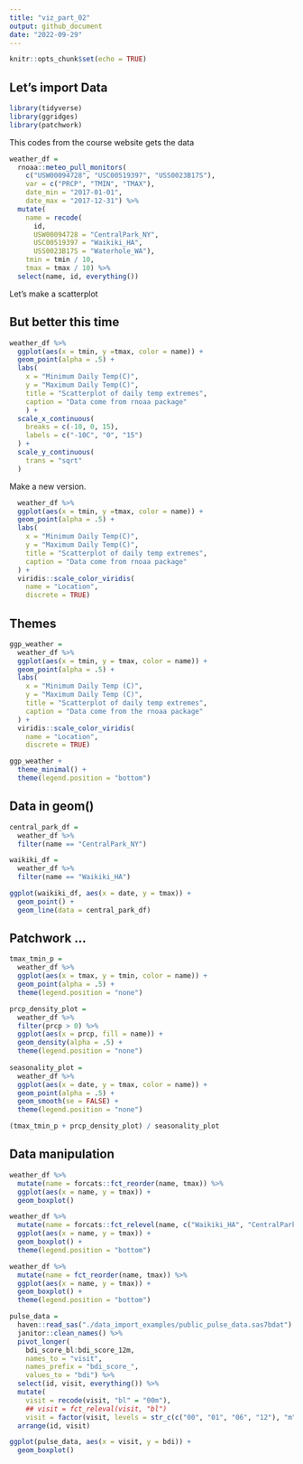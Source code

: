 ```yaml
---
title: "viz_part_02"
output: github_document
date: "2022-09-29"
---
```


```r
knitr::opts_chunk$set(echo = TRUE)
```

## Let's import Data

```r
library(tidyverse)
library(ggridges)
library(patchwork)
```

This codes from the course website gets the data

```r
weather_df = 
  rnoaa::meteo_pull_monitors(
    c("USW00094728", "USC00519397", "USS0023B17S"),
    var = c("PRCP", "TMIN", "TMAX"), 
    date_min = "2017-01-01",
    date_max = "2017-12-31") %>%
  mutate(
    name = recode(
      id, 
      USW00094728 = "CentralPark_NY", 
      USC00519397 = "Waikiki_HA",
      USS0023B17S = "Waterhole_WA"),
    tmin = tmin / 10,
    tmax = tmax / 10) %>%
  select(name, id, everything())
```

Let's make a scatterplot

## But better this time

```r
weather_df %>% 
  ggplot(aes(x = tmin, y =tmax, color = name)) +
  geom_point(alpha = .5) + 
  labs(
    x = "Minimum Daily Temp(C)",
    y = "Maximum Daily Temp(C)",
    title = "Scatterplot of daily temp extremes",
    caption = "Data come from rnoaa package"
    ) +
  scale_x_continuous(
    breaks = c(-10, 0, 15), 
    labels = c("-10C", "0", "15")
  ) +
  scale_y_continuous(
    trans = "sqrt"
  )
```

Make a new version.

```r
  weather_df %>%
  ggplot(aes(x = tmin, y =tmax, color = name)) +
  geom_point(alpha = .5) + 
  labs(
    x = "Minimum Daily Temp(C)",
    y = "Maximum Daily Temp(C)",
    title = "Scatterplot of daily temp extremes",
    caption = "Data come from rnoaa package"
  ) +
  viridis::scale_color_viridis(
    name = "Location",
    discrete = TRUE)
```

## Themes

```r
ggp_weather = 
  weather_df %>% 
  ggplot(aes(x = tmin, y = tmax, color = name)) +
  geom_point(alpha = .5) +
  labs(
    x = "Minimum Daily Temp (C)",
    y = "Maximum Daily Temp (C)",
    title = "Scatterplot of daily temp extremes", 
    caption = "Data come from the rnoaa package"
  ) +
  viridis::scale_color_viridis(
    name = "Location", 
    discrete = TRUE)
```

```r
ggp_weather + 
  theme_minimal() +
  theme(legend.position = "bottom")
```

## Data in geom()

```r
central_park_df = 
  weather_df %>% 
  filter(name == "CentralPark_NY")

waikiki_df = 
  weather_df %>% 
  filter(name == "Waikiki_HA")

ggplot(waikiki_df, aes(x = date, y = tmax)) +
  geom_point() +
  geom_line(data = central_park_df)
```

## Patchwork ...

```r
tmax_tmin_p = 
  weather_df %>% 
  ggplot(aes(x = tmax, y = tmin, color = name)) + 
  geom_point(alpha = .5) +
  theme(legend.position = "none")

prcp_density_plot = 
  weather_df %>% 
  filter(prcp > 0) %>% 
  ggplot(aes(x = prcp, fill = name)) +
  geom_density(alpha = .5) +
  theme(legend.position = "none")
    
seasonality_plot = 
  weather_df %>% 
  ggplot(aes(x = date, y = tmax, color = name)) +
  geom_point(alpha = .5) + 
  geom_smooth(se = FALSE) +
  theme(legend.position = "none")

(tmax_tmin_p + prcp_density_plot) / seasonality_plot
```

## Data manipulation

```r
weather_df %>% 
  mutate(name = forcats::fct_reorder(name, tmax)) %>% 
  ggplot(aes(x = name, y = tmax)) +
  geom_boxplot()
```

```r
weather_df %>%
  mutate(name = forcats::fct_relevel(name, c("Waikiki_HA", "CentralPark_NY", "Waterhole_WA"))) %>% 
  ggplot(aes(x = name, y = tmax)) + 
  geom_boxplot() +
  theme(legend.position = "bottom")
```

```r
weather_df %>%
  mutate(name = fct_reorder(name, tmax)) %>% 
  ggplot(aes(x = name, y = tmax)) + 
  geom_boxplot() +
  theme(legend.position = "bottom")
```

```r
pulse_data = 
  haven::read_sas("./data_import_examples/public_pulse_data.sas7bdat") %>%
  janitor::clean_names() %>%
  pivot_longer(
    bdi_score_bl:bdi_score_12m,
    names_to = "visit", 
    names_prefix = "bdi_score_",
    values_to = "bdi") %>%
  select(id, visit, everything()) %>%
  mutate(
    visit = recode(visit, "bl" = "00m"),
    ## visit = fct_releval(visit, "bl")
    visit = factor(visit, levels = str_c(c("00", "01", "06", "12"), "m"))) %>%
  arrange(id, visit)

ggplot(pulse_data, aes(x = visit, y = bdi)) + 
  geom_boxplot()
```



